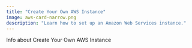 ```yaml
---
title: "Create Your Own AWS Instance"
image: aws-card-narrow.png
description: "Learn how to set up an Amazon Web Services instance."
---
```


Info about Create Your Own AWS Instance
